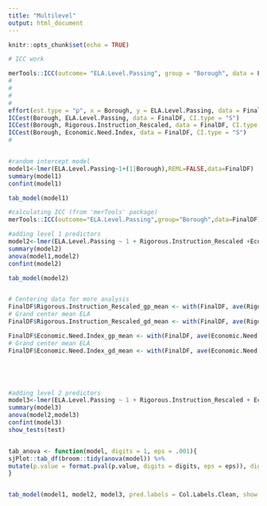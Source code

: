 ```yaml
---
title: "Multilevel"
output: html_document
---
```


```r
knitr::opts_chunk$set(echo = TRUE)
```

```r
# ICC work

merTools::ICC(outcome= "ELA.Level.Passing", group = "Borough", data = FinalDF)
# 
# 
# 
# 
effort(est.type = "p", x = Borough, y = ELA.Level.Passing, data = FinalDF)
ICCest(Borough, ELA.Level.Passing, data = FinalDF, CI.type = "S")
ICCest(Borough, Rigorous.Instruction_Rescaled, data = FinalDF, CI.type = "S")
ICCest(Borough, Economic.Need.Index, data = FinalDF, CI.type = "S")
# 


#random intercept model
model1<-lmer(ELA.Level.Passing~1+(1|Borough),REML=FALSE,data=FinalDF)
summary(model1)
confint(model1)

tab_model(model1)

#calculating ICC (from 'merTools' package)
merTools::ICC(outcome="ELA.Level.Passing",group="Borough",data=FinalDF)

#adding level 1 predictors
model2<-lmer(ELA.Level.Passing ~ 1 + Rigorous.Instruction_Rescaled +Economic.Need.Index+(1|Borough),REML=FALSE,data=FinalDF)
summary(model2)
anova(model1,model2)
confint(model2)

tab_model(model2)


# Centering data for more analysis
FinalDF$Rigorous.Instruction_Rescaled_gp_mean <- with(FinalDF, ave(Rigorous.Instruction_Rescaled, Borough, FUN = function(x) x - mean(x)))
# Grand center mean ELA
FinalDF$Rigorous.Instruction_Rescaled_gd_mean <- with(FinalDF, ave(Rigorous.Instruction_Rescaled, FUN = function(x) x - mean(x)))

FinalDF$Economic.Need.Index_gp_mean <- with(FinalDF, ave(Economic.Need.Index, Borough, FUN = function(x) x - mean(x)))
# Grand center mean ELA
FinalDF$Economic.Need.Index_gd_mean <- with(FinalDF, ave(Economic.Need.Index, FUN = function(x) x - mean(x)))





#adding level 2 predictors
model3<-lmer(ELA.Level.Passing ~ 1 + Rigorous.Instruction_Rescaled + Economic.Need.Index + Rigorous.Instruction_Rescaled_GroupMean + Economic.Need.Index_GroupMean  + (1|Borough), REML=FALSE, data=FinalDF)
summary(model3)
anova(model2,model3)
confint(model3)
show_tests(test)


tab_anova <- function(model, digits = 1, eps = .001){
sjPlot::tab_df(broom::tidy(anova(model)) %>%
mutate(p.value = format.pval(p.value, digits = digits, eps = eps)), digits = digits) 
}


tab_model(model1, model2, model3, pred.labels = Col.Labels.Clean, show.aic = TRUE, show.loglik =  TRUE, show.re.var = TRUE, show.obs = FALSE,  show.se = TRUE,  show.stat = TRUE,  collapse.se = TRUE, show.df = TRUE, string.ci = "Conf. Int (95%)",  string.p = "P-Value")

```